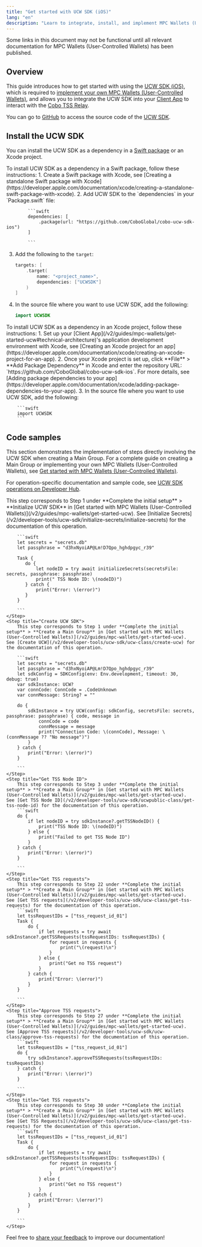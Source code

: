 ```yaml
---
title: "Get started with UCW SDK (iOS)"
lang: "en"
description: "Learn to integrate, install, and implement MPC Wallets (User-Controlled Wallets) with detailed code samples."
---
```


<Tip>Some links in this document may not be functional until all relevant documentation for MPC Wallets (User-Controlled Wallets) has been published.</Tip>

## Overview

This guide introduces how to get started with using the [UCW SDK (iOS)](/v2/developer-tools/ucw-sdk/initialize-secrets/initialize-secrets), which is required to [implement your own MPC Wallets (User-Controlled Wallets)](/v2/guides/mpc-wallets/get-started-ucw), and allows you to integrate the UCW SDK into your [Client App](/v2/guides/mpc-wallets/get-started-ucw#technical-architecture) to interact with the [Cobo TSS Relay](/v2/guides/mpc-wallets/get-started-ucw#technical-architecture).

You can go to [GitHub](https://github.com/CoboGlobal/cobo-ucw-sdk-ios) to access the source code of the [UCW SDK](/v2/developer-tools/ucw-sdk/initialize-secrets/initialize-secrets).


## Install the UCW SDK

You can install the UCW SDK as a dependency in a [Swift package](https://developer.apple.com/documentation/xcode/swift-packages) or an Xcode project.

<Tabs>
  <Tab title="Swift package">
      To install UCW SDK as a dependency in a Swift package, follow these instructions:
      1. Create a Swift package with Xcode, see [Creating a standalone Swift package with Xcode](https://developer.apple.com/documentation/xcode/creating-a-standalone-swift-package-with-xcode).
      2. Add UCW SDK to the `dependencies` in your `Package.swift` file:

            ```swift
            dependencies: [
                .package(url: "https://github.com/CoboGlobal/cobo-ucw-sdk-ios")
            ]

            ```

3. Add the following to the `target`:
    ```swift
    targets: [
        .target(
            name: "<project_name>",
            dependencies: ["UCWSDK"]
        )
    ]

    ```

4. In the source file where you want to use UCW SDK, add the following:

    ```swift
    import UCWSDK
    ```

  </Tab>
  <Tab title="Xcode project">
    To install UCW SDK as a dependency in an Xcode project, follow these instructions:
    1. Set up your [Client App](/v2/guides/mpc-wallets/get-started-ucw#technical-architecture)'s application development environment with Xcode, see [Creating an Xcode project for an app](https://developer.apple.com/documentation/xcode/creating-an-xcode-project-for-an-app).
    2. Once your Xcode project is set up, click **File** > **Add Package Dependency** in Xcode and enter the repository URL: `https://github.com/CoboGlobal/cobo-ucw-sdk-ios`. For more details, see [Adding package dependencies to your app](https://developer.apple.com/documentation/xcode/adding-package-dependencies-to-your-app).
    3. In the source file where you want to use UCW SDK, add the following:

        ```swift
        import UCWSDK
        ```
  </Tab>
</Tabs>

## Code samples

This section demonstrates the implementation of steps directly involving the UCW SDK when creating a Main Group. For a complete guide on creating a Main Group or implementing your own MPC Wallets (User-Controlled Wallets), see [Get started with MPC Wallets (User-Controlled Wallets)](/v2/guides/mpc-wallets/get-started-ucw).

For operation-specific documentation and sample code, see [UCW SDK operations on Developer Hub](/v2/developer-tools/ucw-sdk/initialize-secrets/initialize-secrets).

<Steps>
    <Step title="Initialize Secrets">
        This step corresponds to Step 1 under **Complete the initial setup** > **Initialize UCW SDK** in [Get started with MPC Wallets (User-Controlled Wallets)](/v2/guides/mpc-wallets/get-started-ucw). See [Initialize Secrets](/v2/developer-tools/ucw-sdk/initialize-secrets/initialize-secrets) for the documentation of this operation.

        ```swift
        let secrets = "secrets.db"
        let passphrase = "d3hxNyoiAP@Lm!D7Qpo_hghdpgyc_r39"

        Task {
           do {
               let nodeID = try await initializeSecrets(secretsFile: secrets, passphrase: passphrase)
               print(" TSS Node ID: \(nodeID)")
           } catch {
               print("Error: \(error)")
           }
        }

        ```
    </Step>
    <Step title="Create UCW SDK">
        This step corresponds to Step 1 under **Complete the initial setup** > **Create a Main Group** in [Get started with MPC Wallets (User-Controlled Wallets)](/v2/guides/mpc-wallets/get-started-ucw). See [Create UCW](/v2/developer-tools/ucw-sdk/ucw-class/create-ucw) for the documentation of this operation.

        ```swift
        let secrets = "secrets.db"
        let passphrase = "d3hxNyoiAP@Lm!D7Qpo_hghdpgyc_r39"
        let sdkConfig = SDKConfig(env: Env.development, timeout: 30, debug: true)
        var sdkInstance: UCW?
        var connCode: ConnCode = .CodeUnknown
        var connMessage: String? = ""

        do {
            sdkInstance = try UCW(config: sdkConfig, secretsFile: secrets, passphrase: passphrase) { code, message in
                connCode = code
                connMessage = message
                print("Connection Code: \(connCode), Message: \(connMessage ?? "No message")")
            }
        } catch {
            print("Error: \(error)")
        }

        ```
    </Step>
    <Step title="Get TSS Node ID">
        This step corresponds to Step 3 under **Complete the initial setup** > **Create a Main Group** in [Get started with MPC Wallets (User-Controlled Wallets)](/v2/guides/mpc-wallets/get-started-ucw). See [Get TSS Node ID](/v2/developer-tools/ucw-sdk/ucwpublic-class/get-tss-node-id) for the documentation of this operation.
        ```swift
        do {
            if let nodeID = try sdkInstance?.getTSSNodeID() {
                print("TSS Node ID: \(nodeID)")
            } else {
                print("Failed to get TSS Node ID")
            }
        } catch {
            print("Error: \(error)")
        }

        ```
    </Step>
    <Step title="Get TSS requests">
        This step corresponds to Step 22 under **Complete the initial setup** > **Create a Main Group** in [Get started with MPC Wallets (User-Controlled Wallets)](/v2/guides/mpc-wallets/get-started-ucw). See [Get TSS requests](/v2/developer-tools/ucw-sdk/ucw-class/get-tss-requests) for the documentation of this operation.
        ```swift
        let tssRequestIDs = ["tss_request_id_01"]
        Task {
            do {
                if let requests = try await sdkInstance?.getTSSRequests(tssRequestIDs: tssRequestIDs) {
                    for request in requests {
                        print("\(request)\n")
                    }
                } else {
                    print("Get no TSS request")
                }
            } catch {
                print("Error: \(error)")
            }
        }

        ```
    </Step>
    <Step title="Approve TSS requests">
        This step corresponds to Step 27 under **Complete the initial setup** > **Create a Main Group** in [Get started with MPC Wallets (User-Controlled Wallets)](/v2/guides/mpc-wallets/get-started-ucw). See [Approve TSS requests](/v2/developer-tools/ucw-sdk/ucw-class/approve-tss-requests) for the documentation of this operation.
        ```swift
        let tssRequestIDs = ["tss_request_id_01"]
        do {
            try sdkInstance?.approveTSSRequests(tssRequestIDs: tssRequestIDs)
        } catch {
            print("Error: \(error)")
        }

        ```
    </Step>
    <Step title="Get TSS requests">
        This step corresponds to Step 30 under **Complete the initial setup** > **Create a Main Group** in [Get started with MPC Wallets (User-Controlled Wallets)](/v2/guides/mpc-wallets/get-started-ucw). See [Get TSS Requests](/v2/developer-tools/ucw-sdk/ucw-class/get-tss-requests) for the documentation of this operation.
        ```swift
        let tssRequestIDs = ["tss_request_id_01"]
        Task {
            do {
                if let requests = try await sdkInstance?.getTSSRequests(tssRequestIDs: tssRequestIDs) {
                    for request in requests {
                        print("\(request)\n")
                    }
                } else {
                    print("Get no TSS request")
                }
            } catch {
                print("Error: \(error)")
            }
        }

        ```
    </Step>
</Steps>

<Tip>Feel free to [share your feedback](https://forms.zohopublic.com/cobo/form/DocumentFeedbackForm/formperma/QvLOhxJv1_JMsJ-1dleZ8Itb_7rzN-LtgvsDdxosoVI) to improve our documentation!</Tip>